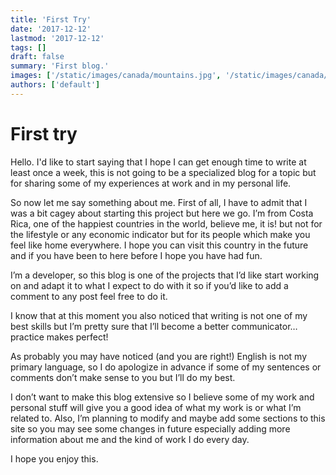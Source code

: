 ```yaml
---
title: 'First Try'
date: '2017-12-12'
lastmod: '2017-12-12'
tags: []
draft: false
summary: 'First blog.'
images: ['/static/images/canada/mountains.jpg', '/static/images/canada/toronto.jpg']
authors: ['default']
---
```


# First try

Hello. I'd like to start saying that I hope I can get enough time
to write at least once a week, this is not going to be a
specialized blog for a topic but for sharing some of my
experiences at work and in my personal life.

So now let me say something about me.
First of all, I have to admit that I was a bit cagey
about starting this project but here we go.
I’m from Costa Rica, one of the happiest countries
in the world, believe me, it is! but not for the
lifestyle or any economic indicator but for its people
which make you feel like home everywhere. I hope you
can visit this country in the future and if you have
been to here before I hope you have had fun.

I’m a developer, so this blog is one of the projects
that I’d like start working on and adapt it to what
I expect to do with it so if you’d like to add a comment
to any post feel free to do it.

I know that at this moment you also noticed that writing
is not one of my best skills but I’m pretty sure that
I’ll become a better communicator… practice makes perfect!

As probably you may have noticed (and you are right!)
English is not my primary language, so I do apologize
in advance if some of my sentences or comments don’t 
make sense to you but I’ll do my best.

I don’t want to make this blog extensive so I believe
some of my work and personal stuff will give you a good
idea of what my work is or what I’m related to. Also,
I’m planning to modify and maybe add some sections to
this site so you may see some changes in future especially
adding more information about me and the kind of work
I do every day.

I hope you enjoy this.
